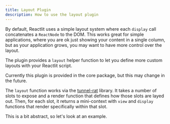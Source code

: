 ```yaml
---
title: Layout Plugin
description: How to use the layout plugin
---
```


By default, Reactlit uses a simple layout system where each `display` call
concatenates a `ReactNode` to the DOM. This works great for simple applications,
where you are ok just showing your content in a single column,
but as your application grows, you may want to have more control over the layout.

The plugin provides a `layout` helper function to let you define more custom layouts with
your Reactlit script.


<Aside>
  Currently this plugin is provided in the core package, but this may change in
  the future.
</Aside>

The `layout` function works via the [tunnel-rat](https://github.com/pmndrs/tunnel-rat)
library. It takes a number of slots to expose and a render function that defines how
those slots are layed out. Then, for each slot, it returns a mini-context with
`view` and `display` functions that render specifically within that slot.

This is a bit abstract, so let's look at an example.


<Tabs>
  <TabItem label="Layout Example App">
    <Code
      lang="tsx"
      title="layout-example.tsx"
      code={layoutExampleCode}
      showLineNumbers
    />
  </TabItem>
  <TabItem label="Layout Definition">
    <Code
      lang="tsx"
      title="layouts/three-column-layout.tsx"
      code={threeColumnLayoutCode}
      showLineNumbers
    />
  </TabItem>
</Tabs>


<Card>
  <LayoutExample client:only="react" />
</Card>
